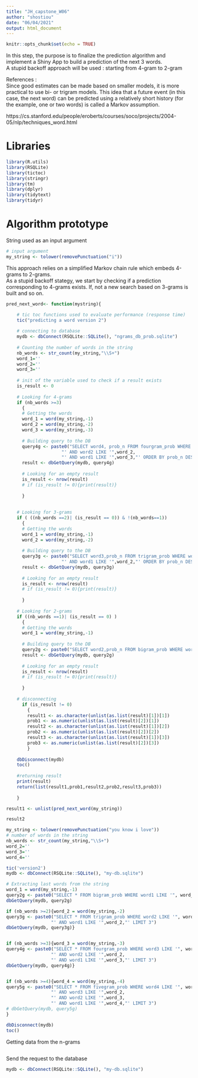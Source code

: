 ```yaml
---
title: "JH_capstone_W06"
author: "shostiou"
date: "06/04/2021"
output: html_document
---
```


```r
knitr::opts_chunk$set(echo = TRUE)
```

In this step, the purpose is to finalize the prediction algorithm and implement a Shiny App to build a prediction of the next 3 words.  
A stupid backoff approach will be used : starting from 4-gram to 2-gram

References :  
Since good estimates can be made based on smaller models, it is more practical to use bi- or trigram models. This idea that a future event (in this case, the next word) can be predicted using a relatively short history (for the example, one or two words) is called a Markov assumption.  

https://cs.stanford.edu/people/eroberts/courses/soco/projects/2004-05/nlp/techniques_word.html


# Libraries

```r
library(R.utils)
library(RSQLite)
library(tictoc)
library(stringr)
library(tm)
library(dplyr)
library(tidytext)
library(tidyr)
```




# Algorithm prototype

String used as an input argument

```r
# input argument
my_string <- tolower(removePunctuation("i"))

```

This approach relies on a simplified Markov chain rule which embeds 4-grams to 2-grams.  
As a stupid backoff stategy, we start by checking if a prediction corresponding to 4-grams exists. If, not a new search based on 3-grams is built and so on.


```r
pred_next_word<- function(mystring){

    # tic toc functions used to evaluate performance (response time) 
    tic("predicting a word version 2")
    
    # connecting to database  
    mydb <- dbConnect(RSQLite::SQLite(), "ngrams_db_prob.sqlite")
    
    # Counting the number of words in the string
    nb_words <- str_count(my_string,"\\S+")
    word_1=''
    word_2=''
    word_3=''
    
    # init of the variable used to check if a result exists
    is_result <- 0
    
    # Looking for 4-grams
    if (nb_words >=3)
      {
      # Getting the words  
      word_1 = word(my_string,-1)
      word_2 = word(my_string,-2)
      word_3 = word(my_string,-3)
      
      # Building query to the DB  
      query4g <- paste0("SELECT word4, prob_n FROM fourgram_prob WHERE word3 LIKE '", word_1, 
                     "' AND word2 LIKE '",word_2,
                     "' AND word1 LIKE '",word_3,"' ORDER BY prob_n DESC LIMIT 3")
      result <- dbGetQuery(mydb, query4g)
      
      # Looking for an empty result
      is_result <- nrow(result)
      # if (is_result != 0){print(result)} 
      
      } 
    
    
    # Looking for 3-grams
    if ( ((nb_words ==2)| (is_result == 0)) & !(nb_words==1))
      {
      # Getting the words  
      word_1 = word(my_string,-1)
      word_2 = word(my_string,-2)
    
      # Building query to the DB  
      query3g <- paste0("SELECT word3,prob_n FROM trigram_prob WHERE word2 LIKE '", word_1, 
                     "' AND word1 LIKE '",word_2,"' ORDER BY prob_n DESCLIMIT 3")
      result <- dbGetQuery(mydb, query3g)
      
      # Looking for an empty result
      is_result <- nrow(result)
      # if (is_result != 0){print(result)} 
      
      } 
    
    # Looking for 2-grams
    if ((nb_words ==1)| (is_result == 0) )
      {
      # Getting the words  
      word_1 = word(my_string,-1)
    
      # Building query to the DB  
      query2g <- paste0("SELECT word2,prob_n FROM bigram_prob WHERE word1 LIKE '", word_1,"' ORDER BY prob_n DESC LIMIT 3")
      result <- dbGetQuery(mydb, query2g)
      
      # Looking for an empty result
      is_result <- nrow(result)
      # if (is_result != 0){print(result)} 
      
      } 
    
    # disconnecting
      if (is_result != 0)
        {
        result1 <- as.character(unlist(as.list(result)[1])[1])
        prob1 <- as.numeric(unlist(as.list(result)[2])[1])
        result2 <- as.character(unlist(as.list(result)[1])[2])
        prob2 <- as.numeric(unlist(as.list(result)[2])[2])
        result3 <- as.character(unlist(as.list(result)[1])[3])
        prob3 <- as.numeric(unlist(as.list(result)[2])[3])
        } 
    
    dbDisconnect(mydb)
    toc()
    
    #returning result
    print(result)
    return(list(result1,prob1,result2,prob2,result3,prob3))
    
    }

```

```r
result1 <- unlist(pred_next_word(my_string))
```
```r
result2
```












```r
my_string <- tolower(removePunctuation("you know i love"))
# number of words in the string  
nb_words <- str_count(my_string,"\\S+")
word_2=''
word_3=''
word_4=''
```



```r
tic('version2')
mydb <- dbConnect(RSQLite::SQLite(), "my-db.sqlite")

# Extracting last words from the string
word_1 = word(my_string,-1)
query2g <- paste0("SELECT * FROM bigram_prob WHERE word1 LIKE '", word_1,"' LIMIT 3")
dbGetQuery(mydb, query2g)

if (nb_words >=2){word_2 = word(my_string,-2)
query3g <- paste0("SELECT * FROM trigram_prob WHERE word2 LIKE '", word_1, 
                 "' AND word1 LIKE '",word_2,"' LIMIT 3")
dbGetQuery(mydb, query3g)} 


if (nb_words >=3){word_3 = word(my_string,-3)
query4g <- paste0("SELECT * FROM fourgram_prob WHERE word3 LIKE '", word_1, 
                 "' AND word2 LIKE '",word_2,
                 "' AND word1 LIKE '",word_3,"' LIMIT 3")
dbGetQuery(mydb, query4g)}


if (nb_words >=4){word_4 = word(my_string,-4)
query5g <- paste0("SELECT * FROM fivegram_prob WHERE word4 LIKE '", word_1, 
                 "' AND word3 LIKE '",word_2,
                 "' AND word2 LIKE '",word_3,
                 "' AND word1 LIKE '",word_4,"' LIMIT 3")
# dbGetQuery(mydb, query5g)
} 

dbDisconnect(mydb)
toc()
```

Getting data from the n-grams

```r







```

Send the request to the database  

```r
mydb <- dbConnect(RSQLite::SQLite(), "my-db.sqlite")





```
